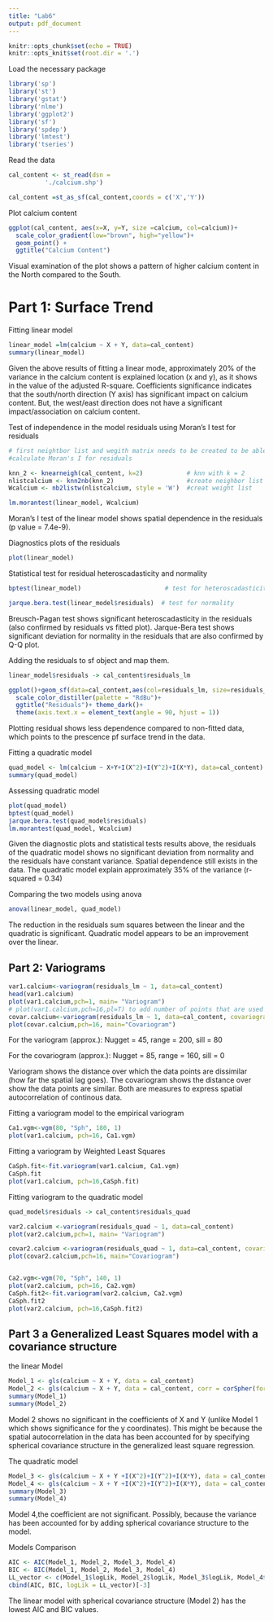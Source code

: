 ```yaml
---
title: "Lab6"
output: pdf_document
---
```


```r
knitr::opts_chunk$set(echo = TRUE)
knitr::opts_knit$set(root.dir = '.')
```

Load the necessary package

```r
library('sp')
library('st')
library('gstat')
library('nlme')
library('ggplot2')
library('sf')
library('spdep')
library('lmtest')
library('tseries')
```

Read the data
```r
cal_content <- st_read(dsn =
          './calcium.shp')

cal_content =st_as_sf(cal_content,coords = c('X','Y'))
```

Plot calcium content

```r
ggplot(cal_content, aes(x=X, y=Y, size =calcium, col=calcium))+ 
  scale_color_gradient(low="brown", high="yellow")+ 
  geom_point() + 
  ggtitle("Calcium Content")
```

Visual examination of the plot shows a pattern of higher calcium content in the 
North compared to the South.


# Part 1: Surface Trend

Fitting linear model
```r
linear_model =lm(calcium ~ X + Y, data=cal_content)
summary(linear_model)
```

Given the above results of fitting a linear mode, approximately 20% of the variance in the calcium content is explained
location (x and y), as it shows in the value of the adjusted R-square. 
Coefficients significance indicates that the south/north direction (Y axis) has significant impact on calcium content. But, the west/east direction does not have a significant impact/association on calcium content. 

Test of independence in the model residuals using Moran's I test for residuals

```r
# first neightbor list and wegith matrix needs to be created to be able to 
#calculate Moran's I for residuals

knn_2 <- knearneigh(cal_content, k=2)            # knn with k = 2
nlistcalcium <- knn2nb(knn_2)                    #create neighbor list
Wcalcium <- nb2listw(nlistcalcium, style = 'W')  #creat weight list

lm.morantest(linear_model, Wcalcium)
```


Moran's I test of the linear model shows spatial dependence in the residuals (p value =  7.4e-9).

Diagnostics plots of the residuals
```r
plot(linear_model)
```

Statistical test for residual heteroscadasticity and normality
```r

bptest(linear_model)                       # test for heteroscadasticity 

jarque.bera.test(linear_model$residuals)  # test for normality

```


Breusch-Pagan test shows significant heteroscadasticity in the residuals (also confirmed by residuals vs fitted plot). Jarque-Bera test shows significant deviation for normality in the residuals that are also confirmed by Q-Q plot.


Adding the residuals to sf object and map them.
```r

linear_model$residuals -> cal_content$residuals_lm

ggplot()+geom_sf(data=cal_content,aes(col=residuals_lm, size=residuals_lm)) + 
  scale_color_distiller(palette = "RdBu")+ 
  ggtitle("Residuals")+ theme_dark()+
  theme(axis.text.x = element_text(angle = 90, hjust = 1))

```

Plotting residual shows less dependence compared to non-fitted data, which points to the prescence pf surface trend in the data.


Fitting a quadratic model
```r
quad_model <- lm(calcium ~ X+Y+I(X^2)+I(Y^2)+I(X*Y), data=cal_content)
summary(quad_model)
```


Assessing quadratic model
```r

plot(quad_model)
bptest(quad_model) 
jarque.bera.test(quad_model$residuals)
lm.morantest(quad_model, Wcalcium)
```

Given the diagnostic plots and statistical tests results above, the residuals of the quadratic model shows no significant deviation from normality and the residuals have constant variance. Spatial dependence still exists in the data. The quadratic model explain approximately 35% of the variance (r-squared = 0.34)

Comparing the two models using anova
```r
anova(linear_model, quad_model)
```
The reduction in the residuals sum squares between the linear and the quadratic is significant. Quadratic model appears to be an improvement over the linear.



## Part 2: Variograms

```r
var1.calcium<-variogram(residuals_lm ~ 1, data=cal_content)
head(var1.calcium)
plot(var1.calcium,pch=1, main= "Variogram") 
# plot(var1.calcium,pch=16,pl=T) to add number of points that are used to estimate semivariance
covar.calcium<-variogram(residuals_lm ~ 1, data=cal_content, covariogram=T)
plot(covar.calcium,pch=16, main="Covariogram")
```
For the variogram (approx.):
Nugget = 45, range = 200, sill = 80

For the covariogram (approx.):
Nugget = 85, range = 160, sill = 0

Variogram shows the distance over which the data points are dissimilar (how far the spatial lag goes). The covariogram shows the distance over show the data points are similar. Both are measures to express spatial autocorrelation of continous data.


Fitting a variogram model to the empirical variogram
```r
Ca1.vgm<-vgm(80, "Sph", 180, 1)
plot(var1.calcium, pch=16, Ca1.vgm)
```

Fitting a variogram by Weighted Least Squares
```r
CaSph.fit<-fit.variogram(var1.calcium, Ca1.vgm)
CaSph.fit
plot(var1.calcium, pch=16,CaSph.fit)
```



Fitting variogram to the quadratic model
```r
quad_model$residuals -> cal_content$residuals_quad

var2.calcium <-variogram(residuals_quad ~ 1, data=cal_content)
plot(var2.calcium,pch=1, main= "Variogram") 

covar2.calcium <-variogram(residuals_quad ~ 1, data=cal_content, covariogram=T)
plot(covar2.calcium,pch=16, main="Covariogram")


Ca2.vgm<-vgm(70, "Sph", 140, 1)
plot(var2.calcium, pch=16, Ca2.vgm)
CaSph.fit2<-fit.variogram(var2.calcium, Ca2.vgm)
CaSph.fit2
plot(var2.calcium, pch=16,CaSph.fit2)

```



## Part 3 a Generalized Least Squares model with a covariance structure 

the linear Model
```r
Model_1 <- gls(calcium ~ X + Y, data = cal_content)
Model_2 <- gls(calcium ~ X + Y, data = cal_content, corr = corSpher(form = ~ X + Y))
summary(Model_1)
summary(Model_2)
```

Model 2 shows no significant in the coefficients of X and Y (unlike Model 1 which shows significance for the y coordinates). This might be because the spatial autocorrelation in the data has been accounted for by specifying spherical covariance structure in the generalized least square regression.


The quadratic model
```r
Model_3 <- gls(calcium ~ X + Y +I(X^2)+I(Y^2)+I(X*Y), data = cal_content)
Model_4 <- gls(calcium ~ X + Y +I(X^2)+I(Y^2)+I(X*Y), data = cal_content, corr = corSpher(form = ~ X + Y))
summary(Model_3)
summary(Model_4)
```


Model 4,the coefficient are not significant. Possibly, because the variance has been accounted for by adding spherical covariance structure to the model.

Models Comparison
```r
AIC <- AIC(Model_1, Model_2, Model_3, Model_4)
BIC <- BIC(Model_1, Model_2, Model_3, Model_4)
LL_vector <- c(Model_1$logLik, Model_2$logLik, Model_3$logLik, Model_4$logLik)
cbind(AIC, BIC, logLik = LL_vector)[-3]
```

The linear model with spherical covariance structure (Model 2) has the lowest AIC and BIC values.



